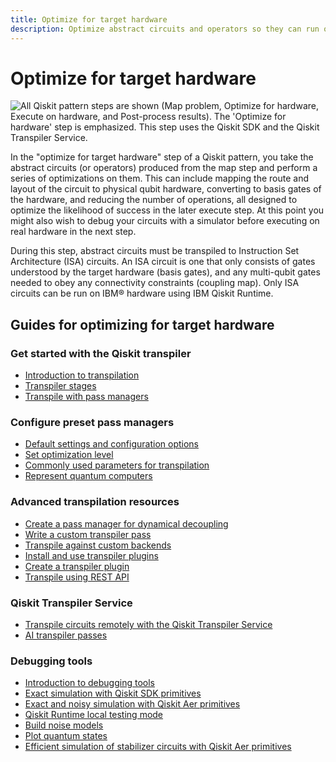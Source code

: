 ```yaml
---
title: Optimize for target hardware
description: Optimize abstract circuits and operators so they can run on quantum hardware.
---
```


# Optimize for target hardware

![All Qiskit pattern steps are shown (Map problem, Optimize for hardware, Execute on hardware, and Post-process results). The 'Optimize for hardware' step is emphasized.  This step uses the Qiskit SDK and the Qiskit Transpiler Service.](/images/qiskit-patterns/optimize.svg)

In the "optimize for target hardware" step of a Qiskit pattern, you take the abstract circuits
(or operators) produced from the map step and perform a series of optimizations on them. This
can include mapping the route and layout of the circuit to physical qubit hardware, converting
to basis gates of the hardware, and reducing the number of operations, all designed to optimize
the likelihood of success in the later execute step. At this point you might also wish to debug
your circuits with a simulator before executing on real hardware in the next step.

During this step, abstract circuits must be transpiled to Instruction Set Architecture (ISA) circuits.
An ISA circuit is one that only consists of gates understood by the target hardware (basis gates), and
any multi-qubit gates needed to obey any connectivity constraints (coupling map). Only ISA circuits
can be run on IBM&reg; hardware using IBM Qiskit Runtime.

## Guides for optimizing for target hardware

### Get started with the Qiskit transpiler
* [Introduction to transpilation](./transpile)
* [Transpiler stages](./transpiler-stages)
* [Transpile with pass managers](./transpile-with-pass-managers)

### Configure preset pass managers
* [Default settings and configuration options](./defaults-and-configuration-options)
* [Set optimization level](./set-optimization)
* [Commonly used parameters for transpilation](./common-parameters)
* [Represent quantum computers](./represent-quantum-computers)

### Advanced transpilation resources
* [Create a pass manager for dynamical decoupling](./dynamical-decoupling-pass-manager)
* [Write a custom transpiler pass](./custom-transpiler-pass)
* [Transpile against custom backends](./custom-backend)
* [Install and use transpiler plugins](./transpiler-plugins)
* [Create a transpiler plugin](./create-transpiler-plugin)
* [Transpile using REST API](./transpile-rest-api)

### Qiskit Transpiler Service
* [Transpile circuits remotely with the Qiskit Transpiler Service](./qiskit-transpiler-service)
* [AI transpiler passes](./ai-transpiler-passes)

### Debugging tools
* [Introduction to debugging tools](./debugging-tools)
* [Exact simulation with Qiskit SDK primitives](./simulate-with-qiskit-sdk-primitives)
* [Exact and noisy simulation with Qiskit Aer primitives](./simulate-with-qiskit-aer)
* [Qiskit Runtime local testing mode](./local-testing-mode)
* [Build noise models](./build-noise-models)
* [Plot quantum states](./plot-quantum-states)
* [Efficient simulation of stabilizer circuits with Qiskit Aer primitives](./simulate-stabilizer-circuits)
